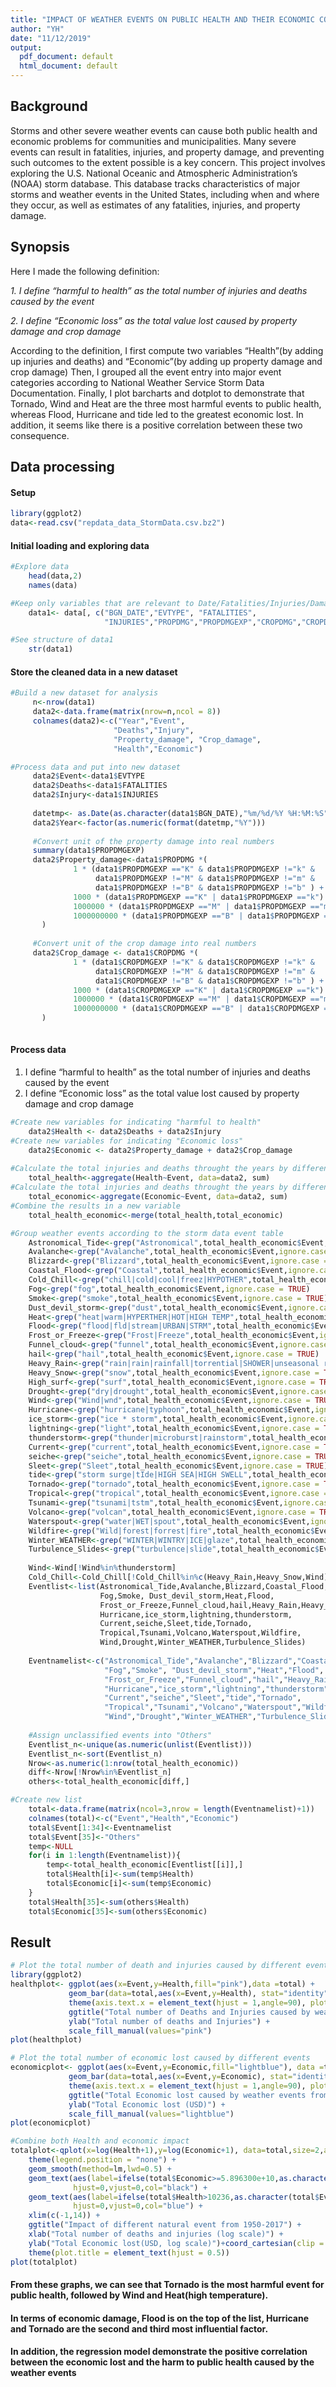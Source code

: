 ---
title: "IMPACT OF WEATHER EVENTS ON PUBLIC HEALTH AND THEIR ECONOMIC CONSEQUENCES"
author: "YH"
date: "11/12/2019"
output:
  pdf_document: default
  html_document: default
---
## Background
Storms and other severe weather events can cause both public health and economic problems for communities and municipalities. Many severe events can result in fatalities, injuries, and property damage, and preventing such outcomes to the extent possible is a key concern.
This project involves exploring the U.S. National Oceanic and Atmospheric Administration's (NOAA) storm database. This database tracks characteristics of major storms and weather events in the United States, including when and where they occur, as well as estimates of any fatalities, injuries, and property damage.

## Synopsis
Here I made the following definition:

*1. I define "harmful to health" as the total number of injuries and deaths caused by the event*

*2. I define "Economic loss" as the total value lost caused by property damage and crop damage*

According to the definition, I first compute two variables "Health"(by adding up injuries and deaths) and "Economic"(by adding up property damage and crop damage)
Then, I grouped all the event entry into major event categories according to National Weather Service Storm Data Documentation.
Finally, I plot barcharts and dotplot to demonstrate that Tornado, Wind and Heat are the three most harmful events to public health, whereas Flood, Hurricane and tide led to the greatest economic lost.
In addition, it seems like there is a positive correlation between these two consequence.

## Data processing
#### Setup
```{r load data, cache=TRUE}
library(ggplot2)
data<-read.csv("repdata_data_StormData.csv.bz2")
```

#### Initial loading and exploring data
```{r load and explore data}
#Explore data
    head(data,2)
    names(data)

#Keep only variables that are relevant to Date/Fatalities/Injuries/Damage
    data1<- data[, c("BGN_DATE","EVTYPE", "FATALITIES",
                     "INJURIES","PROPDMG","PROPDMGEXP","CROPDMG","CROPDMGEXP")]

#See structure of data1
    str(data1)
```

#### Store the cleaned data in a new dataset
```{r new dataset, cache=TRUE}
#Build a new dataset for analysis
     n<-nrow(data1)
     data2<-data.frame(matrix(nrow=n,ncol = 8))
     colnames(data2)<-c("Year","Event",
                       "Deaths","Injury",
                       "Property_damage", "Crop_damage",
                       "Health","Economic")

#Process data and put into new dataset
     data2$Event<-data1$EVTYPE
     data2$Deaths<-data1$FATALITIES
     data2$Injury<-data1$INJURIES
     
     datetmp<- as.Date(as.character(data1$BGN_DATE),"%m/%d/%Y %H:%M:%S")
     data2$Year<-factor(as.numeric(format(datetmp,"%Y")))
     
     #Convert unit of the property damage into real numbers
     summary(data1$PROPDMGEXP)
     data2$Property_damage<-data1$PROPDMG *(
              1 * (data1$PROPDMGEXP =="K" & data1$PROPDMGEXP !="k" &
                   data1$PROPDMGEXP !="M" & data1$PROPDMGEXP !="m" &
                   data1$PROPDMGEXP !="B" & data1$PROPDMGEXP !="b" ) +
              1000 * (data1$PROPDMGEXP =="K" | data1$PROPDMGEXP =="k") +
              1000000 * (data1$PROPDMGEXP =="M" | data1$PROPDMGEXP =="m") +
              1000000000 * (data1$PROPDMGEXP =="B" | data1$PROPDMGEXP =="b")
       )
       
     #Convert unit of the crop damage into real numbers
     data2$Crop_damage <- data1$CROPDMG *(
              1 * (data1$CROPDMGEXP !="K" & data1$CROPDMGEXP !="k" &
                   data1$CROPDMGEXP !="M" & data1$CROPDMGEXP !="m" &
                   data1$CROPDMGEXP !="B" & data1$CROPDMGEXP !="b" ) +
              1000 * (data1$CROPDMGEXP =="K" | data1$CROPDMGEXP =="k") +
              1000000 * (data1$CROPDMGEXP =="M" | data1$CROPDMGEXP =="m") +
              1000000000 * (data1$CROPDMGEXP =="B" | data1$CROPDMGEXP =="b")
       )
     
```

#### Process data
1. I define "harmful to health" as the total number of injuries and deaths caused by the event
2. I define "Economic loss" as the total value lost caused by property damage and crop damage
```{r process harmful to health}

#Create new variables for indicating "harmful to health"
    data2$Health <- data2$Deaths + data2$Injury
#Create new variables for indicating "Economic loss"
    data2$Economic <- data2$Property_damage + data2$Crop_damage
    
#Calculate the total injuries and deaths throught the years by different event
    total_health<-aggregate(Health~Event, data=data2, sum)
#Calculate the total injuries and deaths throught the years by different event
    total_economic<-aggregate(Economic~Event, data=data2, sum)
#Combine the results in a new variable
    total_health_economic<-merge(total_health,total_economic)    

#Group weather events according to the storm data event table
    Astronomical_Tide<-grep("Astronomical",total_health_economic$Event,ignore.case = TRUE)
    Avalanche<-grep("Avalanche",total_health_economic$Event,ignore.case = TRUE)
    Blizzard<-grep("Blizzard",total_health_economic$Event,ignore.case = TRUE)
    Coastal_Flood<-grep("Coastal",total_health_economic$Event,ignore.case = TRUE)
    Cold_Chill<-grep("chill|cold|cool|freez|HYPOTHER",total_health_economic$Event,ignore.case = TRUE)
    Fog<-grep("fog",total_health_economic$Event,ignore.case = TRUE)
    Smoke<-grep("smoke",total_health_economic$Event,ignore.case = TRUE)
    Dust_devil_storm<-grep("dust",total_health_economic$Event,ignore.case = TRUE)
    Heat<-grep("heat|warm|HYPERTHER|HOT|HIGH TEMP",total_health_economic$Event,ignore.case = TRUE)
    Flood<-grep("flood|fld|stream|URBAN|STRM",total_health_economic$Event,ignore.case = TRUE)
    Frost_or_Freeze<-grep("Frost|Freeze",total_health_economic$Event,ignore.case = TRUE)
    Funnel_cloud<-grep("funnel",total_health_economic$Event,ignore.case = TRUE)
    hail<-grep("hail",total_health_economic$Event,ignore.case = TRUE)
    Heavy_Rain<-grep("rain|rain|rainfall|torrential|SHOWER|unseasonal rain|precipitation|precip",total_health_economic$Event,ignore.case = TRUE)
    Heavy_Snow<-grep("snow",total_health_economic$Event,ignore.case = TRUE)
    High_surf<-grep("surf",total_health_economic$Event,ignore.case = TRUE)
    Drought<-grep("dry|drought",total_health_economic$Event,ignore.case = TRUE)
    Wind<-grep("Wind|wnd",total_health_economic$Event,ignore.case = TRUE)
    Hurricane<-grep("hurricane|typhoon",total_health_economic$Event,ignore.case = TRUE)
    ice_storm<-grep("ice * storm",total_health_economic$Event,ignore.case = TRUE)
    lightning<-grep("light",total_health_economic$Event,ignore.case = TRUE)
    thunderstorm<-grep("thunder|microburst|rainstorm",total_health_economic$Event,ignore.case = TRUE)
    Current<-grep("current",total_health_economic$Event,ignore.case = TRUE)
    seiche<-grep("seiche",total_health_economic$Event,ignore.case = TRUE)
    Sleet<-grep("Sleet",total_health_economic$Event,ignore.case = TRUE)
    tide<-grep("storm surge|tIde|HIGH SEA|HIGH SWELL",total_health_economic$Event,ignore.case = TRUE)
    Tornado<-grep("tornado",total_health_economic$Event,ignore.case = TRUE)
    Tropical<-grep("tropical",total_health_economic$Event,ignore.case = TRUE)
    Tsunami<-grep("tsunami|tstm",total_health_economic$Event,ignore.case = TRUE)
    Volcano<-grep("volcan",total_health_economic$Event,ignore.case = TRUE)
    Waterspout<-grep("water|WET|spout",total_health_economic$Event,ignore.case = TRUE)
    Wildfire<-grep("Wild|forest|forrest|fire",total_health_economic$Event,ignore.case = TRUE)
    Winter_WEATHER<-grep("WINTER|WINTRY|ICE|glaze",total_health_economic$Event,ignore.case = TRUE)
    Turbulence_Slides<-grep("turbulence|slide",total_health_economic$Event,ignore.case = TRUE)
    
    Wind<-Wind[!Wind%in%thunderstorm]  
    Cold_Chill<-Cold_Chill[!Cold_Chill%in%c(Heavy_Rain,Heavy_Snow,Wind)]
    Eventlist<-list(Astronomical_Tide,Avalanche,Blizzard,Coastal_Flood,Cold_Chill,
                    Fog,Smoke, Dust_devil_storm,Heat,Flood,
                    Frost_or_Freeze,Funnel_cloud,hail,Heavy_Rain,Heavy_Snow, High_surf,
                    Hurricane,ice_storm,lightning,thunderstorm,
                    Current,seiche,Sleet,tide,Tornado,
                    Tropical,Tsunami,Volcano,Waterspout,Wildfire,
                    Wind,Drought,Winter_WEATHER,Turbulence_Slides)
    
    Eventnamelist<-c("Astronomical_Tide","Avalanche","Blizzard","Coastal_Flood","Cold_Chill",
                     "Fog","Smoke", "Dust_devil_storm","Heat","Flood",
                     "Frost_or_Freeze","Funnel_cloud","hail","Heavy_Rain","Heavy_Snow", "High_surf",
                     "Hurricane","ice_storm","lightning","thunderstorm",
                     "Current","seiche","Sleet","tide","Tornado",
                     "Tropical","Tsunami","Volcano","Waterspout","Wildfire",
                     "Wind","Drought","Winter_WEATHER","Turbulence_Slides")
    
    #Assign unclassified events into "Others"
    Eventlist_n<-unique(as.numeric(unlist(Eventlist)))
    Eventlist_n<-sort(Eventlist_n)
    Nrow<-as.numeric(1:nrow(total_health_economic))
    diff<-Nrow[!Nrow%in%Eventlist_n]
    others<-total_health_economic[diff,]

#Create new list
    total<-data.frame(matrix(ncol=3,nrow = length(Eventnamelist)+1))
    colnames(total)<-c("Event","Health","Economic")
    total$Event[1:34]<-Eventnamelist
    total$Event[35]<-"Others"
    temp<-NULL
    for(i in 1:length(Eventnamelist)){
        temp<-total_health_economic[Eventlist[[i]],]
        total$Health[i]<-sum(temp$Health)
        total$Economic[i]<-sum(temp$Economic)
    }
    total$Health[35]<-sum(others$Health)
    total$Economic[35]<-sum(others$Economic)
```

## Result
```{r plot result}
# Plot the total number of death and injuries caused by different events
library(ggplot2)
healthplot<- ggplot(aes(x=Event,y=Health,fill="pink"),data =total) +
             geom_bar(data=total,aes(x=Event,y=Health), stat="identity") +
             theme(axis.text.x = element_text(hjust = 1,angle=90), plot.title = element_text(hjust=0.5), legend.position = "none") +
             ggtitle("Total number of Deaths and Injuries caused by weather events from 1950-2017") +
             ylab("Total number of deaths and Injuries") + 
             scale_fill_manual(values="pink")
plot(healthplot)

# Plot the total number of economic lost caused by different events
economicplot<- ggplot(aes(x=Event,y=Economic,fill="lightblue"), data =total) +
             geom_bar(data=total,aes(x=Event,y=Economic), stat="identity") +
             theme(axis.text.x = element_text(hjust = 1,angle=90), plot.title = element_text(hjust=0.5), legend.position = "none") +
             ggtitle("Total Economic lost caused by weather events from 1950-2017") +
             ylab("Total Economic lost (USD)") + 
             scale_fill_manual(values="lightblue")
plot(economicplot)

#Combine both Health and economic impact
totalplot<-qplot(x=log(Health+1),y=log(Economic+1), data=total,size=2,alpha=0.2,col="pink") + 
    theme(legend.position = "none") + 
    geom_smooth(method=lm,lwd=0.5) + 
    geom_text(aes(label=ifelse(total$Economic>=5.896300e+10,as.character(total$Event),'')),
              hjust=0,vjust=0,col="black") +
    geom_text(aes(label=ifelse(total$Health>10236,as.character(total$Event),'')),
              hjust=0,vjust=0,col="blue") +
    xlim(c(-1,14)) + 
    ggtitle("Impact of different natural event from 1950-2017") +
    xlab("Total number of deaths and injuries (log scale)") +
    ylab("Total Economic lost(USD, log scale)")+coord_cartesian(clip = 'off') +
    theme(plot.title = element_text(hjust = 0.5))
plot(totalplot)
```

#### From these graphs, we can see that Tornado is the most harmful event for public health, followed by Wind and Heat(high temperature). 
#### In terms of economic damage, Flood is on the top of the list, Hurricane and Tornado are the second and third most influential factor.
#### In addition, the regression model demonstrate the positive correlation between the economic lost and the harm to public health caused by the weather events
